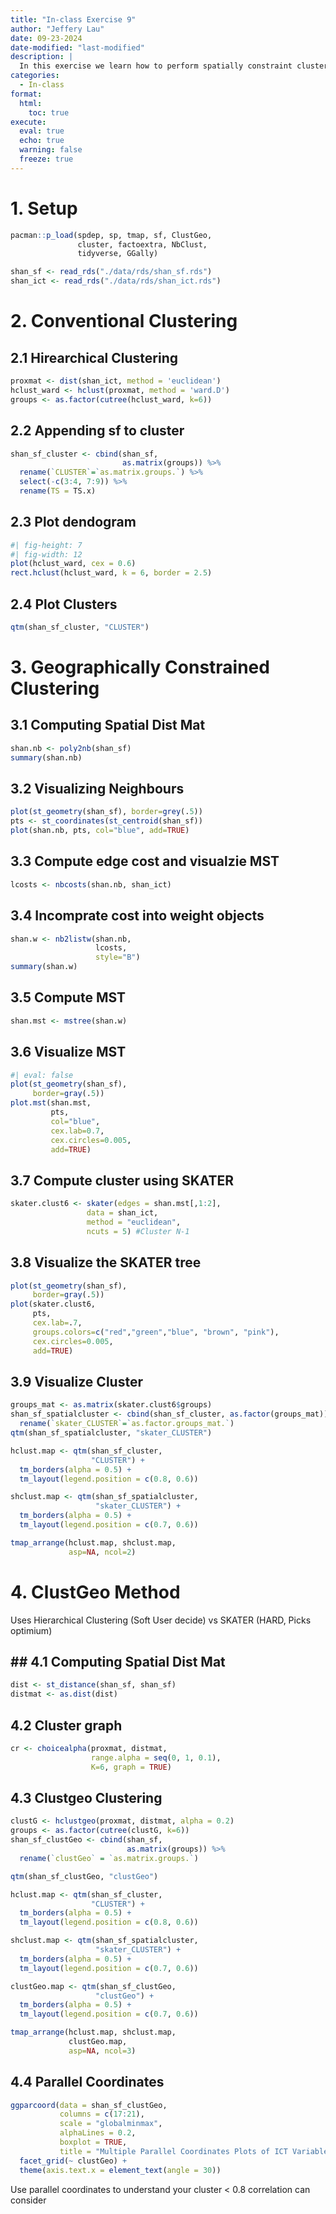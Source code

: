 ```yaml
---
title: "In-class Exercise 9"
author: "Jeffery Lau"
date: 09-23-2024
date-modified: "last-modified"
description: |
  In this exercise we learn how to perform spatially constraint clustering
categories:
  - In-class
format:
  html:
    toc: true
execute: 
  eval: true
  echo: true
  warning: false
  freeze: true
---
```


# 1. Setup

```r
pacman::p_load(spdep, sp, tmap, sf, ClustGeo, 
               cluster, factoextra, NbClust,
               tidyverse, GGally)
```

```r
shan_sf <- read_rds("./data/rds/shan_sf.rds")
shan_ict <- read_rds("./data/rds/shan_ict.rds")
```

# 2. Conventional Clustering

## 2.1 Hirearchical Clustering

```r
proxmat <- dist(shan_ict, method = 'euclidean')
hclust_ward <- hclust(proxmat, method = 'ward.D')
groups <- as.factor(cutree(hclust_ward, k=6))
```

## 2.2 Appending sf to cluster

```r
shan_sf_cluster <- cbind(shan_sf, 
                         as.matrix(groups)) %>%
  rename(`CLUSTER`=`as.matrix.groups.`) %>%
  select(-c(3:4, 7:9)) %>%
  rename(TS = TS.x)
```

## 2.3 Plot dendogram

```r
#| fig-height: 7
#| fig-width: 12
plot(hclust_ward, cex = 0.6)
rect.hclust(hclust_ward, k = 6, border = 2.5)
```

## 2.4 Plot Clusters

```r
qtm(shan_sf_cluster, "CLUSTER")
```

# 3. Geographically Constrained Clustering

## 3.1 Computing Spatial Dist Mat

```r
shan.nb <- poly2nb(shan_sf)
summary(shan.nb)
```

## 3.2 Visualizing Neighbours

```r
plot(st_geometry(shan_sf), border=grey(.5))
pts <- st_coordinates(st_centroid(shan_sf))
plot(shan.nb, pts, col="blue", add=TRUE)
```

## 3.3 Compute edge cost and visualzie MST

```r
lcosts <- nbcosts(shan.nb, shan_ict)
```

## 3.4 Incomprate cost into weight objects

```r
shan.w <- nb2listw(shan.nb, 
                   lcosts, 
                   style="B")
summary(shan.w)
```

## 3.5 Compute MST

```r
shan.mst <- mstree(shan.w)
```

## 3.6 Visualize MST

```r
#| eval: false
plot(st_geometry(shan_sf), 
     border=gray(.5))
plot.mst(shan.mst, 
         pts, 
         col="blue", 
         cex.lab=0.7, 
         cex.circles=0.005, 
         add=TRUE)
```

## 3.7 Compute cluster using SKATER

```r
skater.clust6 <- skater(edges = shan.mst[,1:2], 
                 data = shan_ict, 
                 method = "euclidean", 
                 ncuts = 5) #Cluster N-1
```

## 3.8 Visualize the SKATER tree

```r
plot(st_geometry(shan_sf), 
     border=gray(.5))
plot(skater.clust6, 
     pts, 
     cex.lab=.7,
     groups.colors=c("red","green","blue", "brown", "pink"),
     cex.circles=0.005, 
     add=TRUE)
```

## 3.9 Visualize Cluster

```r
groups_mat <- as.matrix(skater.clust6$groups)
shan_sf_spatialcluster <- cbind(shan_sf_cluster, as.factor(groups_mat)) %>%
  rename(`skater_CLUSTER`=`as.factor.groups_mat.`)
qtm(shan_sf_spatialcluster, "skater_CLUSTER")
```

```r
hclust.map <- qtm(shan_sf_cluster,
                  "CLUSTER") + 
  tm_borders(alpha = 0.5) +
  tm_layout(legend.position = c(0.8, 0.6))

shclust.map <- qtm(shan_sf_spatialcluster,
                   "skater_CLUSTER") + 
  tm_borders(alpha = 0.5) +
  tm_layout(legend.position = c(0.7, 0.6))

tmap_arrange(hclust.map, shclust.map,
             asp=NA, ncol=2)
```

# 4. ClustGeo Method

Uses Hierarchical Clustering (Soft User decide) vs SKATER (HARD, Picks optimium)

## \## 4.1 Computing Spatial Dist Mat

```r
dist <- st_distance(shan_sf, shan_sf)
distmat <- as.dist(dist)
```

## 4.2 Cluster graph

```r
cr <- choicealpha(proxmat, distmat, 
                  range.alpha = seq(0, 1, 0.1), 
                  K=6, graph = TRUE)
```

## 4.3 Clustgeo Clustering

```r
clustG <- hclustgeo(proxmat, distmat, alpha = 0.2)
groups <- as.factor(cutree(clustG, k=6))
shan_sf_clustGeo <- cbind(shan_sf, 
                          as.matrix(groups)) %>%
  rename(`clustGeo` = `as.matrix.groups.`)
```

```r
qtm(shan_sf_clustGeo, "clustGeo")
```

```r
hclust.map <- qtm(shan_sf_cluster,
                  "CLUSTER") + 
  tm_borders(alpha = 0.5) +
  tm_layout(legend.position = c(0.8, 0.6))

shclust.map <- qtm(shan_sf_spatialcluster,
                   "skater_CLUSTER") + 
  tm_borders(alpha = 0.5) +
  tm_layout(legend.position = c(0.7, 0.6))

clustGeo.map <- qtm(shan_sf_clustGeo,
                   "clustGeo") + 
  tm_borders(alpha = 0.5) +
  tm_layout(legend.position = c(0.7, 0.6))

tmap_arrange(hclust.map, shclust.map, 
             clustGeo.map,
             asp=NA, ncol=3)
```

## 4.4 Parallel Coordinates

```r
ggparcoord(data = shan_sf_clustGeo, 
           columns = c(17:21), 
           scale = "globalminmax",
           alphaLines = 0.2,
           boxplot = TRUE, 
           title = "Multiple Parallel Coordinates Plots of ICT Variables by Cluster") +
  facet_grid(~ clustGeo) + 
  theme(axis.text.x = element_text(angle = 30))
```

Use parallel coordinates to understand your cluster \< 0.8 correlation can consider
